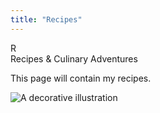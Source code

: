 ```yaml
---
title: "Recipes"
---
```


```{=html}
<div class="manuscript-header">
  <div class="illuminated-initial">R</div>
  <div class="manuscript-title">Recipes & Culinary Adventures</div>
</div>
```

This page will contain my recipes.

```{=html}
<div class="colophon">
    <img src="/img/ovid4footer.svg" alt="A decorative illustration">
</div>
```